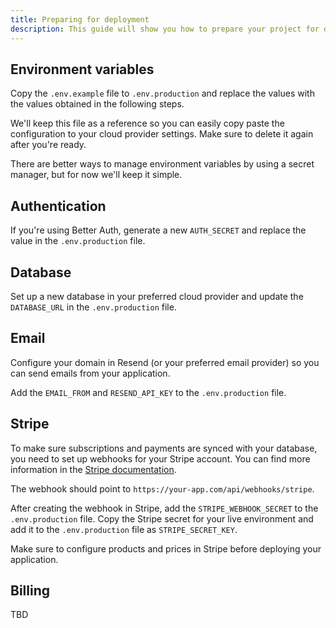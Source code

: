```yaml
---
title: Preparing for deployment
description: This guide will show you how to prepare your project for deployment.
---
```


## Environment variables

Copy the `.env.example` file to `.env.production` and replace the values with the values obtained in the following steps.

We'll keep this file as a reference so you can easily copy paste the configuration to your cloud provider settings.
Make sure to delete it again after you're ready.

<Info>
  There are better ways to manage environment variables by using a secret
  manager, but for now we'll keep it simple.
</Info>

## Authentication

If you're using Better Auth, generate a new `AUTH_SECRET` and replace the value in the `.env.production` file.

## Database

Set up a new database in your preferred cloud provider and update the `DATABASE_URL` in the `.env.production` file.

## Email

Configure your domain in Resend (or your preferred email provider) so you can send emails from your application.

Add the `EMAIL_FROM` and `RESEND_API_KEY` to the `.env.production` file.

## Stripe

To make sure subscriptions and payments are synced with your database, you need to set up webhooks for your Stripe account.
You can find more information in the [Stripe documentation](https://stripe.com/docs/webhooks).

The webhook should point to `https://your-app.com/api/webhooks/stripe`.

After creating the webhook in Stripe, add the `STRIPE_WEBHOOK_SECRET` to the `.env.production` file.
Copy the Stripe secret for your live environment and add it to the `.env.production` file as `STRIPE_SECRET_KEY`.

Make sure to configure products and prices in Stripe before deploying your application.

## Billing

TBD
